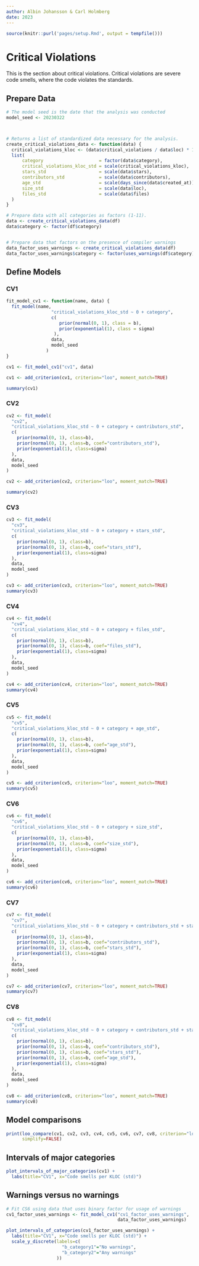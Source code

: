 ```yaml
---
author: Albin Johansson & Carl Holmberg
date: 2023
---
```


```r
source(knitr::purl('pages/setup.Rmd', output = tempfile()))
```


# Critical Violations

This is the section about critical violations.
Critical violations are severe code smells, where the code violates the standards.

## Prepare Data

```r
# The model seed is the date that the analysis was conducted
model_seed <- 20230322



# Returns a list of standardized data necessary for the analysis.
create_critical_violations_data <- function(data) {
  critical_violations_kloc <- (data$critical_violations / data$loc) * 1000
  list(
      category                     = factor(data$category),
      critical_violations_kloc_std = scale(critical_violations_kloc),
      stars_std                    = scale(data$stars),
      contributors_std             = scale(data$contributors),
      age_std                      = scale(days_since(data$created_at)),
      size_std                     = scale(data$loc),
      files_std                    = scale(data$files)
  )
}

# Prepare data with all categories as factors (1-11).
data <- create_critical_violations_data(df)
data$category <- factor(df$category)


# Prepare data that factors on the presence of compiler warnings
data_factor_uses_warnings <- create_critical_violations_data(df)
data_factor_uses_warnings$category <- factor(uses_warnings(df$category))
```

## Define Models

### CV1
```r
fit_model_cv1 <- function(name, data) {
  fit_model(name, 
                 "critical_violations_kloc_std ~ 0 + category", 
                 c(
                    prior(normal(0, 1), class = b),
                    prior(exponential(1), class = sigma)
                  ),
                 data,
                 model_seed
               )
}

cv1 <- fit_model_cv1("cv1", data)

cv1 <- add_criterion(cv1, criterion="loo", moment_match=TRUE)

summary(cv1)
```

### CV2
```r
cv2 <- fit_model(
  "cv2",
  "critical_violations_kloc_std ~ 0 + category + contributors_std",
  c(
    prior(normal(0, 1), class=b),
    prior(normal(0, 1), class=b, coef="contributors_std"),
    prior(exponential(1), class=sigma)
  ),
  data,
  model_seed
)

cv2 <- add_criterion(cv2, criterion="loo", moment_match=TRUE)

summary(cv2)
```

### CV3
```r
cv3 <- fit_model(
  "cv3",
  "critical_violations_kloc_std ~ 0 + category + stars_std",
  c(
    prior(normal(0, 1), class=b),
    prior(normal(0, 1), class=b, coef="stars_std"),
    prior(exponential(1), class=sigma)
  ),
  data,
  model_seed
)

cv3 <- add_criterion(cv3, criterion="loo", moment_match=TRUE) 
summary(cv3)
```
### CV4
```r
cv4 <- fit_model(
  "cv4",
  "critical_violations_kloc_std ~ 0 + category + files_std",
  c(
    prior(normal(0, 1), class=b),
    prior(normal(0, 1), class=b, coef="files_std"),
    prior(exponential(1), class=sigma)
  ),
  data,
  model_seed
)

cv4 <- add_criterion(cv4, criterion="loo", moment_match=TRUE)
summary(cv4)
```

### CV5
```r
cv5 <- fit_model(
  "cv5",
  "critical_violations_kloc_std ~ 0 + category + age_std",
  c(
    prior(normal(0, 1), class=b),
    prior(normal(0, 1), class=b, coef="age_std"),
    prior(exponential(1), class=sigma)
  ),
  data,
  model_seed
)

cv5 <- add_criterion(cv5, criterion="loo", moment_match=TRUE)
summary(cv5)
```

### CV6
```r
cv6 <- fit_model(
  "cv6",
  "critical_violations_kloc_std ~ 0 + category + size_std",
  c(
    prior(normal(0, 1), class=b),
    prior(normal(0, 1), class=b, coef="size_std"),
    prior(exponential(1), class=sigma)
  ),
  data,
  model_seed
)

cv6 <- add_criterion(cv6, criterion="loo", moment_match=TRUE)
summary(cv6)
```

### CV7
```r
cv7 <- fit_model(
  "cv7",
  "critical_violations_kloc_std ~ 0 + category + contributors_std + stars_std",
  c(
    prior(normal(0, 1), class=b),
    prior(normal(0, 1), class=b, coef="contributors_std"),
    prior(normal(0, 1), class=b, coef="stars_std"),
    prior(exponential(1), class=sigma)
  ),
  data,
  model_seed
)

cv7 <- add_criterion(cv7, criterion="loo", moment_match=TRUE)
summary(cv7)
```

### CV8
```r
cv8 <- fit_model(
  "cv8",
  "critical_violations_kloc_std ~ 0 + category + contributors_std + stars_std + age_std",
  c(
    prior(normal(0, 1), class=b),
    prior(normal(0, 1), class=b, coef="contributors_std"),
    prior(normal(0, 1), class=b, coef="stars_std"),
    prior(normal(0, 1), class=b, coef="age_std"),
    prior(exponential(1), class=sigma)
  ),
  data,
  model_seed
)

cv8 <- add_criterion(cv8, criterion="loo", moment_match=TRUE)
summary(cv8)
```

## Model comparisons

```r
print(loo_compare(cv1, cv2, cv3, cv4, cv5, cv6, cv7, cv8, criterion="loo"),
      simplify=FALSE)
```

## Intervals of major categories
```r
plot_intervals_of_major_categories(cv1) +
  labs(title="CV1", x="Code smells per KLOC (std)")
```

## Warnings versus no warnings

```r
# Fit CS6 using data that uses binary factor for usage of warnings
cv1_factor_uses_warnings <- fit_model_cv1("cv1_factor_uses_warnings",
                                          data_factor_uses_warnings)

plot_intervals_of_categories(cv1_factor_uses_warnings) +
  labs(title="CV1", x="Code smells per KLOC (std)") +
  scale_y_discrete(labels=c(
                     "b_category1"="No warnings",
                     "b_category2"="Any warnings"
                   ))
```
